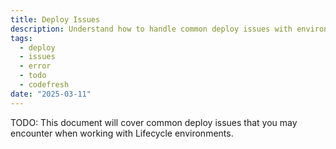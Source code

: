 ```yaml
---
title: Deploy Issues
description: Understand how to handle common deploy issues with environments
tags:
  - deploy
  - issues
  - error
  - todo
  - codefresh
date: "2025-03-11"
---
```



<Callout type="info">
  TODO: This document will cover common deploy issues that you may encounter
  when working with Lifecycle environments.
</Callout>
